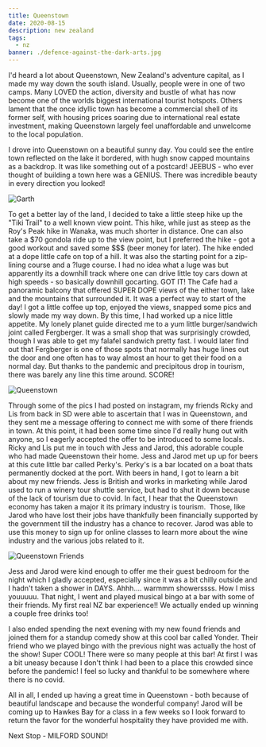 ```yaml
---
title: Queenstown
date: 2020-08-15
description: new zealand
tags:
  - nz 
banner: ./defence-against-the-dark-arts.jpg
---
```

I'd heard a lot about Queenstown, New Zealand's adventure capital, as I made my way down the south island. Usually, people were in one of two camps. Many LOVED the action, diversity and bustle of what has now become one of the worlds biggest international tourist hotspots. Others lament that the once idyllic town has become a commercial shell of its former self, with housing prices soaring due to international real estate investment, making Queenstown largely feel unaffordable and unwelcome to the local population. 

I drove into Queenstown on a beautiful sunny day. You could see the entire town reflected on the lake it bordered, with hugh snow capped mountains as a backdrop. It was like something out of a postcard! JEEBUS - who ever thought of building a town here was a GENIUS. There was incredible beauty in every direction you looked! 

![Garth](./QueenstownVan.jpeg)

To get a better lay of the land, I decided to take a little steep hike up the "Tiki Trail" to a well known view point. This hike, while just as steep as the Roy's Peak hike in Wanaka, was much shorter in distance. One can also take a $70 gondola ride up to the view point, but I preferred the hike - got a good workout and saved some $$$ (beer money for later). The hike ended at a dope little cafe on top of a hill. It was also the starting point for a zip-lining course and a ?luge course. I had no idea what a luge was but apparently its a downhill track where one can drive little toy cars down at high speeds - so basically downhill gocarting. GOT IT! The Cafe had a panoramic balcony that offered SUPER DOPE views of the either town, lake and the mountains that surrounded it. It was a perfect way to start of the day! I got a little coffee up top, enjoyed the views, snapped some pics and slowly made my way down. By this time, I had worked up a nice little appetite. My lonely planet guide directed me to a yum little burger/sandwich joint called Fergberger. It was a small shop that was surprisingly crowded, though I was able to get my falafel sandwich pretty fast. I would later find out that Fergberger is one of those spots that normally has huge lines out the door and one often has to way almost an hour to get their food on a normal day. But thanks to the pandemic and precipitous drop in tourism, there was barely any line this time around. SCORE! 

![Queenstown](./Queenstown1.jpeg)

Through some of the pics I had posted on instagram, my friends Ricky and Lis from back in SD were able to ascertain that I was in Queenstown, and they sent me a message offering to connect me with some of there friends in town. At this point, it had been some time since I'd really hung out with anyone, so I eagerly accepted the offer to be introduced to some locals. Ricky and Lis put me in touch with Jess and Jarod, this adorable couple who had made Queenstown their home. Jess and Jarod met up up for beers at this cute little bar called Perky's. Perky's is a bar located on a boat thats permanently docked at the port. With beers in hand, I got to learn a bit about my new friends. Jess is British and works in marketing while Jarod used to run a winery tour shuttle service, but had to shut it down because of the lack of tourism due to covid. In fact, I hear that the Queenstown economy has taken a major it its primary industry is tourism.  Those, like Jarod who have lost their jobs have thankfully been financially supported by the government till the industry has a chance to recover. Jarod was able to use this money to sign up for online classes to learn more about the wine industry and the various jobs related to it. 

![Queenstown Friends](./QueenstownFriends.jpeg)

Jess and Jarod were kind enough to offer me their guest bedroom for the night which I gladly accepted, especially since it was a bit chilly outside and I hadn't taken a shower in DAYS. Ahhh.... warmmm showerssss. How I miss youuuuu. That night, I went and played musical bingo at a bar with some of their friends. My first real NZ bar experience!! We actually ended up winning a couple free drinks too! 

I also ended spending the next evening with my new found friends and joined them for a standup comedy show at this cool bar called Yonder. Their friend who we played bingo with the previous night was actually the host of the show! Super COOL! There were so many people at this bar! At first I was a bit uneasy because I don't think I had been to a place this crowded since before the pandemic! I feel so lucky and thankful to be somewhere where there is no covid. 

All in all, I ended up having a great time in Queenstown - both because of beautiful landscape and because the wonderful company! Jarod will be coming up to Hawkes Bay for a class in a few weeks so I look forward to return the favor for the wonderful hospitality they have provided me with. 

Next Stop - MILFORD SOUND!